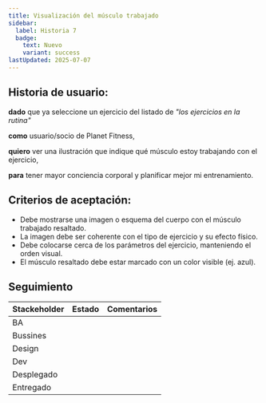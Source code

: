 ```yaml
---
title: Visualización del músculo trabajado
sidebar:
  label: Historia 7
  badge:
    text: Nuevo
    variant: success
lastUpdated: 2025-07-07
---
```



## Historia de usuario:

**dado** que ya seleccione un ejercicio del listado de _"los ejercicios en la rutina"_

**como** usuario/socio de Planet Fitness,

**quiero** ver una ilustración que indique qué músculo estoy trabajando con el ejercicio,

**para** tener mayor conciencia corporal y planificar mejor mi entrenamiento.

## Criterios de aceptación:

  - Debe mostrarse una imagen o esquema del cuerpo con el músculo trabajado resaltado.
  - La imagen debe ser coherente con el tipo de ejercicio y su efecto físico.
  - Debe colocarse cerca de los parámetros del ejercicio, manteniendo el orden visual.
  - El músculo resaltado debe estar marcado con un color visible (ej. azul).

## Seguimiento

| Stackeholder |                     Estado                    |             Comentarios             |
|--------------|-----------------------------------------------|------------------------------------ |
| BA           | <Badge text="Terminado" variant="note" />     |                                     |
| Bussines     | <Badge text="Pendiente" variant="caution" />  |                                     |
| Design       | <Badge text="Pendiente" variant="caution" />  |                                     |
| Dev          | <Badge text="Pendiente" variant="caution" />  |                                     |
| Desplegado   | <Badge text="Pendiente" variant="caution" />  |                                     |
| Entregado    | <Badge text="Pendiente" variant="caution" />  |                                     |

